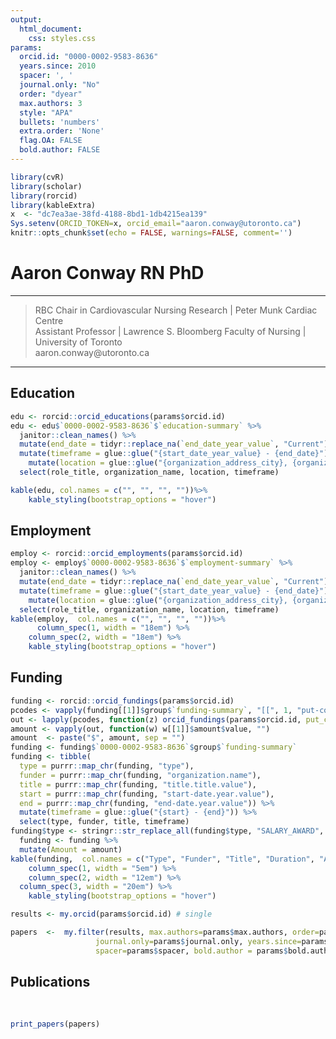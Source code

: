 ```yaml
---
output:
  html_document:
    css: styles.css
params:
  orcid.id: "0000-0002-9583-8636"
  years.since: 2010
  spacer: ', '
  journal.only: "No"
  order: "dyear"
  max.authors: 3
  style: "APA"
  bullets: 'numbers'
  extra.order: 'None'
  flag.OA: FALSE
  bold.author: FALSE
---
```


```r
library(cvR)
library(scholar)
library(rorcid)
library(kableExtra)
x  <- "dc7ea3ae-38fd-4188-8bd1-1db4215ea139"
Sys.setenv(ORCID_TOKEN=x, orcid_email="aaron.conway@utoronto.ca")
knitr::opts_chunk$set(echo = FALSE, warnings=FALSE, comment='')
```

# Aaron Conway RN PhD

----

>  RBC Chair in Cardiovascular Nursing Research | Peter Munk Cardiac Centre<br>Assistant Professor | Lawrence S. Bloomberg Faculty of Nursing | University of Toronto<br>aaron.conway@utoronto.ca


----

  
## Education

```r
edu <- rorcid::orcid_educations(params$orcid.id)
edu <- edu$`0000-0002-9583-8636`$`education-summary` %>% 
  janitor::clean_names() %>% 
  mutate(end_date = tidyr::replace_na(`end_date_year_value`, "Current")) %>%
  mutate(timeframe = glue::glue("{start_date_year_value} - {end_date}")) %>% 
    mutate(location = glue::glue("{organization_address_city}, {organization_address_country}")) %>% 
  select(role_title, organization_name, location, timeframe)

kable(edu, col.names = c("", "", "", ""))%>% 
    kable_styling(bootstrap_options = "hover")
```

## Employment

```r
employ <- rorcid::orcid_employments(params$orcid.id)
employ <- employ$`0000-0002-9583-8636`$`employment-summary` %>% 
  janitor::clean_names() %>% 
  mutate(end_date = tidyr::replace_na(`end_date_year_value`, "Current")) %>%
  mutate(timeframe = glue::glue("{start_date_year_value} - {end_date}")) %>% 
    mutate(location = glue::glue("{organization_address_city}, {organization_address_country}")) %>% 
  select(role_title, organization_name, location, timeframe)
kable(employ,  col.names = c("", "", "", ""))%>% 
      column_spec(1, width = "18em") %>% 
    column_spec(2, width = "18em") %>% 
    kable_styling(bootstrap_options = "hover") 
```

## Funding


```r
funding <- rorcid::orcid_fundings(params$orcid.id)
pcodes <- vapply(funding[[1]]$group$`funding-summary`, "[[", 1, "put-code")
out <- lapply(pcodes, function(z) orcid_fundings(params$orcid.id, put_code=z))
amount <- vapply(out, function(w) w[[1]]$amount$value, "")
amount  <- paste("$", amount, sep = "")
funding <- funding$`0000-0002-9583-8636`$group$`funding-summary` 
funding <- tibble(
  type = purrr::map_chr(funding, "type"),
  funder = purrr::map_chr(funding, "organization.name"),
  title = purrr::map_chr(funding, "title.title.value"),
  start = purrr::map_chr(funding, "start-date.year.value"),
  end = purrr::map_chr(funding, "end-date.year.value")) %>% 
  mutate(timeframe = glue::glue("{start} - {end}")) %>% 
  select(type, funder, title, timeframe) 
funding$type <- stringr::str_replace_all(funding$type, "SALARY_AWARD", "SALARY AWARD")
  funding <- funding %>% 
  mutate(Amount = amount)
kable(funding,  col.names = c("Type", "Funder", "Title", "Duration", "Amount")) %>%
    column_spec(1, width = "5em") %>% 
    column_spec(2, width = "12em") %>% 
  column_spec(3, width = "20em") %>% 
    kable_styling(bootstrap_options = "hover") 
```


```r
results <- my.orcid(params$orcid.id) # single
```



```r
papers  <-  my.filter(results, max.authors=params$max.authors, order=params$order,
                   journal.only=params$journal.only, years.since=params$years.since,
                   spacer=params$spacer, bold.author = params$bold.author)
```

## Publications 
<br>
```r
print_papers(papers)
```


